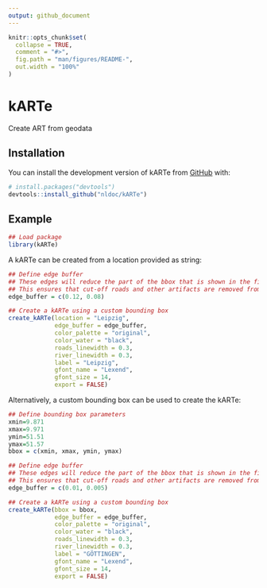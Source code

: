 ```yaml
---
output: github_document
---
```


<!-- README.md is generated from README.Rmd. Please edit that file -->

```r
knitr::opts_chunk$set(
  collapse = TRUE,
  comment = "#>",
  fig.path = "man/figures/README-",
  out.width = "100%"
)
```

# kARTe

<!-- badges: start -->
<!-- badges: end -->

Create ART from geodata

## Installation

You can install the development version of kARTe from [GitHub](https://github.com/) with:

``` r
# install.packages("devtools")
devtools::install_github("nldoc/kARTe")
```

## Example

```r
## Load package
library(kARTe)
```

A kARTe can be created from a location provided as string:

```r
## Define edge buffer
## These edges will reduce the part of the bbox that is shown in the final picture
## This ensures that cut-off roads and other artifacts are removed from the final frame
edge_buffer = c(0.12, 0.08)

## Create a kARTe using a custom bounding box
create_kARTe(location = "Leipzig",
             edge_buffer = edge_buffer,
             color_palette = "original",
             color_water = "black",
             roads_linewidth = 0.3,
             river_linewidth = 0.3,
             label = "Leipzig",
             gfont_name = "Lexend",
             gfont_size = 14,
             export = FALSE)

```

Alternatively, a custom bounding box can be used to create the kARTe:

```r
## Define bounding box parameters
xmin=9.871
xmax=9.971
ymin=51.51
ymax=51.57
bbox = c(xmin, xmax, ymin, ymax)

## Define edge buffer
## These edges will reduce the part of the bbox that is shown in the final picture
## This ensures that cut-off roads and other artifacts are removed from the final frame
edge_buffer = c(0.01, 0.005)

## Create a kARTe using a custom bounding box
create_kARTe(bbox = bbox,
             edge_buffer = edge_buffer,
             color_palette = "original",
             color_water = "black",
             roads_linewidth = 0.3,
             river_linewidth = 0.3,
             label = "GÖTTINGEN",
             gfont_name = "Lexend",
             gfont_size = 14,
             export = FALSE)

```

